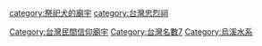 [[category:祭祀犬的廟宇|category:祭祀犬的廟宇]]
[[category:台灣忠烈祠|category:台灣忠烈祠]]
[[Category:台灣民間信仰廟宇|Category:台灣民間信仰廟宇]]
[[Category:台灣名數7|Category:台灣名數7]]
[[Category:烏溪水系|Category:烏溪水系]]
